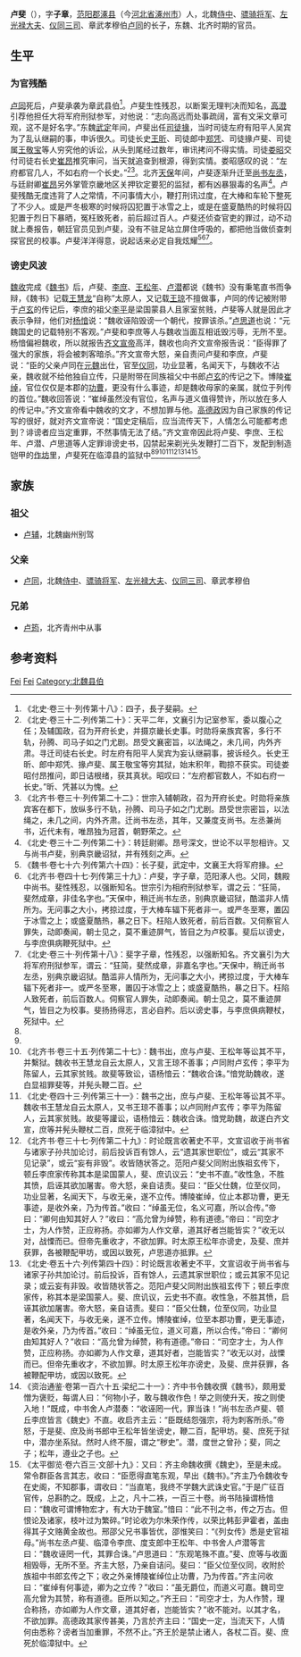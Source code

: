 {{Otheruses|other=名为卢子章的其他人物|卢子章}}

'''卢斐'''（{{bd|？||？||}}），字'''子章'''，[[范阳郡|范阳郡]][[涿县|涿县]]（今[[河北省|河北省]][[涿州市|涿州市]]）人，北魏[[侍中|侍中]]、[[骠骑将军|骠骑将军]]、[[左光禄大夫|左光禄大夫]]、[[仪同三司|仪同三司]]、章武孝穆伯[[卢同|卢同]]的长子，东魏、北齐时期的官员。

==生平==
===为官残酷===
[[卢同|卢同]]死后，卢斐承袭为章武县伯<ref>《北史·卷三十·列传第十八》：四子，長子斐嗣。</ref>。卢斐生性残忍，以断案无理判决而知名，[[高澄|高澄]]引荐他担任大将军府刑狱参军，对他说：“志向高远而处事疏阔，富有文采文章可观，这不是好名字。”东魏[[武定_(东魏)|武定]]年间，卢斐出任[[司徒掾|司徒掾]]，当时司徒左府有阳平人吴宾为了乱认继嗣的事，申诉很久。司徒长史[[王昕|王昕]]、司徒郎中[[郑凭|郑凭]]、司徒掾卢斐、司徒属[[王敬宝|王敬宝]]等人穷究他的诉讼，从头到尾经过数年，审讯拷问不得实情。司徒[[娄昭|娄昭]]交付司徒右长史[[崔昂|崔昂]]推究审问，当天就追查到根源，得到实情。娄昭感叹的说：“左府都官几人，不如右府一个长史。”<ref>《北史·卷三十二·列传第二十》：天平二年，文襄引为记室参军，委以腹心之任；及辅国政，召为开府长史，并摄京畿长史事。时勋将亲族宾客，多行不轨，孙腾、司马子如之门尤剧。昂受文襄密旨，以法绳之，未几间，内外齐肃。寻迁司徒右长史。时左府有阳平人吴宾为妄认继嗣事，披诉经久。长史王昕、郎中郑凭、掾卢斐、属王敬宝等穷其狱，始末积年，鞫掠不获实。司徒娄昭付昂推问，即日诘根绪，获其真状。昭叹曰：“左府都官数人，不如右府一长史。”昕、凭甚以为愧。</ref><ref name=autogenerated3>《北齐书·卷三十·列传第二十二》：世宗入辅朝政，召为开府长史。时勋将亲族宾客在都下，放纵多行不轨，孙腾、司马子如之门尤剧。昂受世宗密旨，以法绳之，未几之间，内外齐肃。迁尚书左丞，其年，又兼度支尚书。左丞兼尚书，近代未有，唯昂独为冠首，朝野荣之。</ref>。北齐[[天保_(北齐)|天保]]年间，卢斐逐渐升迁至[[尚书左丞|尚书左丞]]，与廷尉卿[[崔昂|崔昂]]另外掌管京畿地区关押钦定要犯的监狱，都有凶暴狠毒的名声<ref>《北史·卷三十二·列传第二十》：转廷尉卿。昂号深文，世论不以平恕相许。又与尚书卢斐，别典京畿诏狱，并有残刻之声。</ref>。卢斐残酷无度违背了人之常情，不问事情大小，鞭打刑讯过度，在大棒和车轮下整死了不少人。或是严冬极寒的时候将囚犯置于冰雪之上，或是在盛夏酷热的时候将囚犯置于烈日下暴晒，冤枉致死者，前后超过百人。卢斐还侦查官吏的罪过，动不动就上奏报告，朝廷官员见到卢斐，没有不驻足站立屏住呼吸的，都把他当做侦查刺探官民的校事。卢斐洋洋得意，说起话来必定自我炫耀<ref>《魏书·卷七十六·列传第六十四》：长子斐，武定中，文襄王大将军府掾。</ref><ref name=autogenerated1>《北齐书·卷四十七·列传第三十九》：卢斐，字子章，范阳涿人也。父同，魏殿中尚书。斐性残忍，以强断知名。世宗引为相府刑狱参军，谓之云：“狂简，斐然成章，非佳名字也。”天保中，稍迁尚书左丞，别典京畿诏狱，酷滥非人情所为。无问事之大小，拷掠过度，于大棒车辐下死者非一。或严冬至寒，置囚于冰雪之上；或盛夏酷热，暴之日下。枉陷人致死者，前后百数。又伺察官人罪失，动即奏闻，朝士见之，莫不重迹屏气，皆目之为卢校事。斐后以谤史，与李庶俱病鞭死狱中。</ref><ref name=autogenerated2>《北史·卷三十·列传第十八》：斐字子章，性残忍，以强断知名。齐文襄引为大将军府刑狱参军，谓云：“狂简，斐然成章，非嘉名字也。”天保中，稍迁尚书左丞，别典京畿诏狱。酷滥非人情所为，无问事之大小，拷掠过度，于大棒车辐下死者非一。或严冬至寒，置囚于冰雪之上；或盛夏酷热，暴之日下。枉陷人致死者，前后百数人。伺察官人罪失，动即奏闻。朝士见之，莫不重迹屏气，皆目之为校事。斐扬扬得志，言必自矜。后以谤史事，与李庶俱病鞭杖，死狱中。</ref>。

===谤史风波===
[[魏收|魏收]]完成《[[魏书|魏书]]》后，卢斐、[[李庶_(北朝)|李庶]]、[[王松年_(北朝)|王松年]]、[[卢潜|卢潜]]都说《魏书》没有秉笔直书而争辩，《魏书》记载[[王慧龙|王慧龙]]“自称”太原人，又记载[[王琼_(北魏)|王琼]]不擅做事，卢同的传记被附带于[[卢玄|卢玄]]的传记后，李庶的祖父[[李平_(北魏)|李平]]是梁国蒙县人且家室贫贱，卢斐等人就是因此才表示争辩，他们对[[杨愔|杨愔]]说：“魏收诬陷毁谤一个朝代，按罪该杀。”[[卢思道|卢思道]]也说：“元魏国史的记载特别不客观。”卢斐和李庶等人与魏收当面互相诋毁污辱，无所不至。杨愔偏袒魏收，所以就报告[[齐文宣帝|齐文宣帝]]高洋，魏收也向齐文宣帝报告说：“臣得罪了强大的家族，将会被刺客暗杀。”齐文宣帝大怒，亲自责问卢斐和李庶，卢斐说：“臣的父亲卢同在[[元魏|元魏]]出仕，官至[[仪同|仪同]]，功业显著，名闻天下，与魏收不沾亲，魏收就不给他独自立传，只是附带在同族祖父中书郎[[卢玄|卢玄]]的传记之下。博陵[[崔绰|崔绰]]，官位仅仅是本郡的[[功曹|功曹]]，更没有什么事迹，却是魏收母家的亲属，就位于列传的首位。”魏收回答说：“崔绰虽然没有官位，名声与道义值得赞许，所以放在多人的传记中。”齐文宣帝看中魏收的文才，不想加罪与他。[[高德政|高德政]]因为自己家族的传记写的很好，就对齐文宣帝说：“国史定稿后，应当流传天下，人情怎么可能都考虑到？诽谤者应当定重罪，不然事情无法了结。”齐文宣帝因此将卢斐、李庶、王松年、卢潜、卢思道等人定罪诽谤史书，囚禁起来剃光头发鞭打二百下，发配到制造铠甲的[[作坊|作坊]]里，卢斐死在临漳县的监狱中<ref name=autogenerated1 /><ref name=autogenerated2 /><ref>《北齐书·卷三十五·列传第二十七》：魏书出，庶与卢斐、王松年等讼其不平，并繫狱。魏收书王慧龙自云太原人，又言王琼不善事；卢同附卢玄传；李平为陈留人，云其家贫贱。故斐等致讼，语杨愔云：“魏收合诛。”愔党助魏收，遂白显祖罪斐等，并髡头鞭二百。</ref><ref>《北史·卷四十三·列传第三十一》：魏书之出，庶与卢斐、王松年等讼其不平。魏收书王慧龙自云太原人，又书王琼不善事；以卢同附卢玄传；李平为陈留人，云其家贫贱。故斐等讙讼，语杨愔云：魏收合诛。愔党助魏，故遂白齐文宣，庶等并髡头鞭杖二百，庶死于临漳狱中。</ref><ref>《北齐书·卷三十七·列传第二十九》：时论既言收著史不平，文宣诏收于尚书省与诸家子孙共加论讨，前后投诉百有馀人，云“遗其家世职位”，或云“其家不见记录”，或云“妄有非毁”。收皆随状答之。范阳卢斐父同附出族祖玄传下，顿丘李庶家传称其本是梁国蒙人，斐、庶讥议云：“史书不直。”收性急，不胜其愤，启诬其欲加屠害。帝大怒，亲自诘责。斐曰：“臣父仕魏，位至仪同，功业显著，名闻天下，与收无亲，遂不立传。博陵崔绰，位止本郡功曹，更无事迹，是收外亲，乃为传首。”收曰：“绰虽无位，名义可嘉，所以合传。”帝曰：“卿何由知其好人？”收曰：“高允曾为绰赞，称有道德。”帝曰：“司空才士，为人作赞，正应称扬。亦如卿为人作文章，道其好者岂能皆实？”收无以对，战慄而已。但帝先重收才，不欲加罪。时太原王松年亦谤史，及斐、庶并获罪，各被鞭配甲坊，或因以致死，卢思道亦抵罪。</ref><ref>《北史·卷五十六·列传第四十四》：时论既言收著史不平，文宣诏收于尚书省与诸家子孙共加论讨。前后投诉，百有馀人，云遗其家世职位；或云其家不见记录；或云妄有非毁。收皆随状答之。范阳卢斐父同附出族祖玄传下；顿丘李庶家传，称其本是梁国蒙人。斐、庶讥议，云史书不直。收性急，不胜其愤，启诬其欲加屠害。帝大怒，亲自诘责。斐曰：“臣父仕魏，位至仪同，功业显著，名闻天下，与收无亲，遂不立传。博陵崔绰，位至本郡功曹，更无事迹，是收外亲，乃为传首。”收曰：“绰虽无位，道义可嘉，所以合传。”帝曰：“卿何由知其好人？”收曰：“高允曾为绰赞，称有道德。”帝曰：“司空才士，为人作赞，正应称扬。亦如卿为人作文章，道其好者，岂能皆实？”收无以对，战慄而已。但帝先重收才，不欲加罪。时太原王松年亦谤史，及斐、庶并获罪，各被鞭配甲坊，或因以致死。</ref><ref>《资治通鉴·卷第一百六十五·梁纪二十一》：齐中书令魏收撰《魏书》，颇用爱憎为褒贬，每谓人曰：“何物小子，敢与魏收作色！举之则使升天，按之则使入地！”既成，中书舍人卢潜奏：“收诬罔一代，罪当诛！”尚书左丞卢斐、顿丘李庶皆言《魏史》不直。收启齐主云：“臣既结怨强宗，将为刺客所杀。”帝怒，于是斐、庶及尚书郎中王松年皆坐谤史，鞭二百，配甲坊。斐、庶死于狱中，潜亦坐系狱。然时人终不服，谓之“秽史”。潜，度世之曾孙；斐，同之子；松年，遵业之子也。</ref><ref>《太平御览·卷六百三·文部十九》：又曰：齐主命魏收撰《魏史》，至是未成。常令群臣各言其志，收曰：“臣愿得直笔东观，早出《魏书》。”齐主乃令魏收专在史阁，不知郡事，谓收曰：“当直笔，我终不学魏大武诛史官。”于是广征百官传，总斟酌之。既成，上之，凡十二袟，一百三十卷。尚书陆操谓杨愔曰：“魏收可谓博物宏才，有大功于魏室。”愔曰：“此不刊之书，传之万古。但恨论及诸家，枝叶过为繁碎。”时论收为尔朱荣作传，以荣比韩彭尹霍者，盖由得其子文赂黄金故也。邢邵父兄书事皆优，邵惟笑曰：“《列女传》悉是史官祖母。”尚书左丞卢斐、临漳令李庶、度支郎中王松年、中书舍人卢潜等言曰：“魏收诬罔一代，其罪合诛。”卢思道曰：“东观笔殊不直。”斐、庶等与收面相毁辱，无所不至。齐主大怒，乃亲自诘问。斐曰：“臣父位至仪同，收附於族祖中书郎玄传之下；收之外亲博陵崔绰位止功曹，乃为传首。”齐主问收曰：“崔绰有何事迹，卿为之立传？”收曰：“虽无爵位，而道义可嘉。魏司空高允曾为其赞，称有道德。臣所以知之。”齐王曰：“司空才士，为人作赞，理合称扬，亦如卿为人作文章，道其好者，岂能皆实？”收不能对。以其才名，不欲加罪。高德政其家传甚美，乃言於齐主曰：“国史一定，当流天下，人情何由悉称？谤者当加重罪，不然不止。”齐王於是禁止诸人，各杖二百。斐、庶死於临漳狱中。</ref>。

== 家族 ==
{{main|范阳卢氏世系图}}

=== 祖父 ===
* [[卢辅|卢辅]]，北魏幽州别驾

=== 父亲 ===
* [[卢同|卢同]]，北魏[[侍中|侍中]]、[[骠骑将军|骠骑将军]]、[[左光禄大夫|左光禄大夫]]、[[仪同三司|仪同三司]]、章武孝穆伯

=== 兄弟 ===
* [[卢筠|卢筠]]，北齐青州中从事

== 参考资料 ==
{{reflist}}

{{Authority control}}
{{DEFAULTSORT:Lu卢}}
[[Category:卢姓|Fei]]
[[Category:范阳卢氏|Fei]]
[[Category:北魏县伯|Category:北魏县伯]]